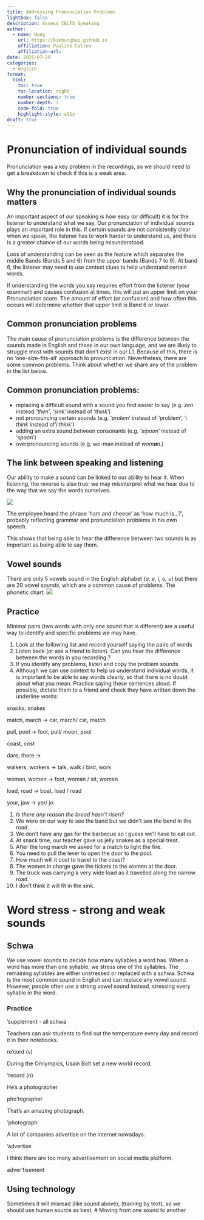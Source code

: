 ```yaml
---
title: Addressing Pronunciation Problems
lightbox: false
description: Assess IELTS Speaking
author:
  - name: Hung
    url: https://kimhungbui.github.io
    affiliation: Pauline Cullen
    affiliation-url: 
date: 2025-07-29
categories:
  - english
format:
  html:
    toc: true
    toc-location: right
    number-sections: true
    number-depth: 3
    code-fold: true
    highlight-style: a11y
draft: true
---
```

# Pronunciation of individual sounds

Pronunciation was a key problem in the recordings, so we should need to get a breakdown to check if this is a weak area.

## Why the pronunciation of individual sounds matters

An important aspect of our speaking is how easy (or difficult) it is for the listener to understand what we say. Our pronunciation of individual sounds plays an important role in this. If certain sounds are not consistently clear when we speak, the listener has to work harder to understand us, and there is a greater chance of our words being misunderstood.

Loos of understanding can be seen as the feature which separates the middle Bands (Bands 5 and 6) from the upper bands (Bands 7 to 9). At band 6, the listener may need to use context clues to help understand certain words.

:::{.callout-tip}
If understanding the words you say requires effort from the listener (your examiner) and causes confusion at times, this will put an upper limit on your Pronunciation score. The amount of effort (or confusion) and how often this occurs will determine whether that upper limit is Band 6 or lower.
:::

## Common pronunciation problems

The main cause of pronunciation problems is the difference between the sounds made in English and those in our own language, and we are likely to struggle most with sounds that don't exist in our L1. Because of this, there is no 'one-size-fits-all' approach to pronunciation. Nevertheless, there are some common problems. Think about whether we share any of the problem in the list below.

:::{.callout-note}
## Common pronunciation problems:
- replacing a difficult sound with a sound you find easier to say (e.g. _zen_ instead _'then'_, 'sink' instead of '_think_')
- not pronouncing certain sounds (e.g. '_prolem_' instead of 'problem', '_i think_ instead of '_i think_')
- adding an extra sound between consonants (e.g. '_sipoon_' instead of '_spoon_')
- overpronouncing sounds (e.g. wo-man instead of _wom**a**n_.)
:::

## The link between speaking and listening

Our ability to make a sound can be linked to our ability to hear it. When listening, the reverse is also true: we may misinterpret what we hear due to the way that we say the words ourselves. 

![](Pasted%20image%2020250729204904.png)

The employee heard the phrase 'ham and cheese' as 'how much is...?', probably reflecting grammar and pronunciation problems in his own speech.

This shows that being able to hear the difference between two sounds is as important as being able to say them.

## Vowel sounds
There are only 5 vowels sound in the English alphabet (_a, e, i, o, u_) but there are 20 vowel _sounds_, which are a common cause of problems. The phonetic chart:
![](Pasted%20image%2020250729205044.png)

## Practice

Minimal pairs (two words with only one sound that is different) are a useful way to identify and specific problems we may have.

1. Look at the following list and record yourself saying the pairs of words
2. Listen back (or ask a friend to listen). Can you hear the difference between the words in you recording ?
3. If you identify any problems, listen and copy the problem sounds
4. Although we can use context to help us understand individual words, it is important to be able to say words clearly, so that there is no doubt about what you mean. Practice saying these sentences aloud. If possible, dictate them to a friend and check they have written down the underline words:

snacks, snakes

match, march -> car, march/ cat, match

pull, pool -> foot, pull/ moon, pool

coast, cost

dare, there -> 

walkers, workers -> talk, walk / bird, work

woman, women -> foot, woman / sit, women

load, road -> boat, load / road

your, jaw -> yor/ jo

:::{.callout-tip}
1. _Is there any reason the bread hasn't risen?_
2. We were on our way to see the band but we didn't see the bend in the road.
3. We don't have any gas for the barbecue so I guess we'll have to eat out.
4. At snack time, our teacher gave us jelly snakes as a special treat.
5. After the long march we asked for a match to light the fire.
6. You need to pull the lever to open the door to the pool.
7. How much will it cost to travel to the coast?
8. The women in charge gave the tickets to the women at the door.
9. The truck was carrying a very wide load as it travelled along the narrow road.
10. I don't think it will fit in the sink.
:::

# Word stress - strong and weak sounds

## Schwa

We use vowel sounds to decide how many syllables a word has. When a word has more than one syllable, we stress one of the syllables. The remaining syllables are either unstressed or replaced with a schwa. Schwa is the most common sound in English and can replace any vowel sound. However, people often use a strong vowel sound instead, stressing every syllable in the word.

### Practice

'supplement - all schwa

Teachers can ask students to find out the temperature every day and record it in their notebooks.

re'cord (v) 

During the Omlympics, Usain Bolt set a new world record.

'record (n)

He's a photographer

pho'tographer 

That's an amazing photograph.

'photograph

A lot of companies advertise on the internet nowadays.

'advertise

I think there are too many advertisement on social media platform.

adver'tisement

## Using technology

Sometimes it will misread (like sound above), (training by text), so we should use human source as best.
# Moving from one sound to another